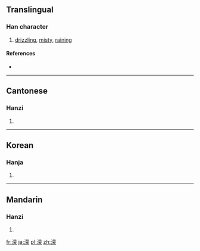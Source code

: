 ==Translingual==

===Han character===
{{Han char|rn=85|rad=水|as=14|sn=17|four=3413<sub>2</sub>|canj=水廿月人 (ETBO)}}

# [[drizzle|drizzling]], [[misty]], [[rain]]ing

====References====
* {{Han ref|kx=0655.300|dkj=18491|dj=1066.040|hdz=31753.010|uh=6FDB|ud=28635|bh=C0DB|bd=49371}}

----

==Cantonese==

===Hanzi===
{{yue-hanzi|jyut=|y=mung4}}

# {{defn|Cantonese|sort=水14}}

----

==Korean==

===Hanja===
{{ko-hanja|hangeul=몽|eumhun=|rv=mong|mr=mong|y=mong}}

# {{defn|Korean|sort=水14}}

----

==Mandarin==

===Hanzi===
{{cmn-hanzi|pin=[[méng]] ([[meng2]])|wg=meng<sup>2</sup>}}

# {{defn|Mandarin|sort=水14}}

[[fr:濛]]
[[ja:濛]]
[[pl:濛]]
[[zh:濛]]